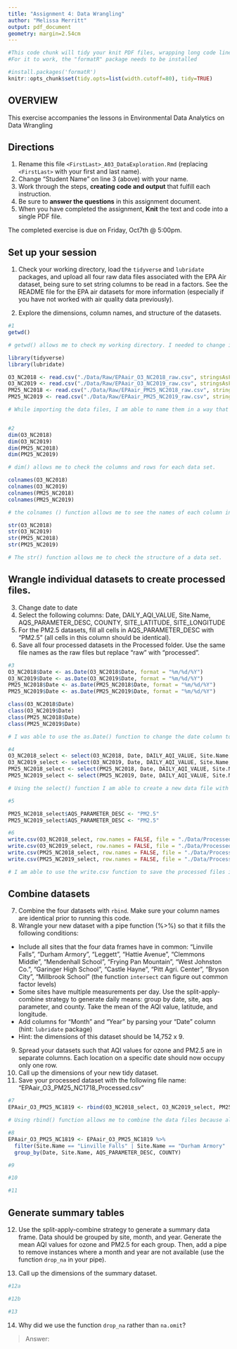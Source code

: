 ```yaml
---
title: "Assignment 4: Data Wrangling"
author: "Melissa Merritt"
output: pdf_document
geometry: margin=2.54cm
---
```


```r
#This code chunk will tidy your knit PDF files, wrapping long code lines
#For it to work, the "formatR" package needs to be installed

#install.packages('formatR')
knitr::opts_chunk$set(tidy.opts=list(width.cutoff=80), tidy=TRUE)
```

## OVERVIEW

This exercise accompanies the lessons in Environmental Data Analytics on Data Wrangling 

## Directions
1.  Rename this file `<FirstLast>_A03_DataExploration.Rmd` (replacing `<FirstLast>` with your first and last name).
2. Change "Student Name" on line 3 (above) with your name.
3. Work through the steps, **creating code and output** that fulfill each instruction.
4. Be sure to **answer the questions** in this assignment document.
5. When you have completed the assignment, **Knit** the text and code into a single PDF file.

The completed exercise is due on Friday, Oct7th @ 5:00pm.

## Set up your session 
1. Check your working directory, load the `tidyverse` and `lubridate` packages, and upload all four raw data files associated with the EPA Air dataset, being sure to set string columns to be read in a factors. See the README file for the EPA air datasets for more information (especially if you have not worked with air quality data previously). 

2. Explore the dimensions, column names, and structure of the datasets. 

```r
#1 
getwd()

# getwd() allows me to check my working directory. I needed to change it in the knit options to project directory, and now it is correct.

library(tidyverse)
library(lubridate)

O3_NC2018 <- read.csv("./Data/Raw/EPAair_O3_NC2018_raw.csv", stringsAsFactors = TRUE)
O3_NC2019 <- read.csv("./Data/Raw/EPAair_O3_NC2019_raw.csv", stringsAsFactors = TRUE)
PM25_NC2018 <- read.csv("./Data/Raw/EPAair_PM25_NC2018_raw.csv", stringsAsFactors = TRUE)
PM25_NC2019 <- read.csv("./Data/Raw/EPAair_PM25_NC2019_raw.csv", stringsAsFactors = TRUE)

# While importing the data files, I am able to name them in a way that makes them easy to use and recognize.


#2
dim(O3_NC2018)
dim(O3_NC2019)
dim(PM25_NC2018)
dim(PM25_NC2019)

# dim() allows me to check the columns and rows for each data set.

colnames(O3_NC2018)
colnames(O3_NC2019)
colnames(PM25_NC2018)
colnames(PM25_NC2019)

# the colnames () function allows me to see the names of each column in the data set. 

str(O3_NC2018)
str(O3_NC2019)
str(PM25_NC2018)
str(PM25_NC2019)

# The str() function allows me to check the structure of a data set. 

```

## Wrangle individual datasets to create processed files.
3. Change date to date
4. Select the following columns: Date, DAILY_AQI_VALUE, Site.Name, AQS_PARAMETER_DESC, COUNTY, SITE_LATITUDE, SITE_LONGITUDE
5. For the PM2.5 datasets, fill all cells in AQS_PARAMETER_DESC with "PM2.5" (all cells in this column should be identical).
6. Save all four processed datasets in the Processed folder. Use the same file names as the raw files but replace "raw" with "processed".

```r
#3
O3_NC2018$Date <- as.Date(O3_NC2018$Date, format = "%m/%d/%Y")
O3_NC2019$Date <- as.Date(O3_NC2019$Date, format = "%m/%d/%Y")
PM25_NC2018$Date <- as.Date(PM25_NC2018$Date, format = "%m/%d/%Y")
PM25_NC2019$Date <- as.Date(PM25_NC2019$Date, format = "%m/%d/%Y")

class(O3_NC2018$Date)
class(O3_NC2019$Date)
class(PM25_NC2018$Date)
class(PM25_NC2019$Date)

# I was able to use the as.Date() function to change the date column to "date". I was able to check each of the classifications with the class() function.

#4
O3_NC2018_select <- select(O3_NC2018, Date, DAILY_AQI_VALUE, Site.Name, AQS_PARAMETER_DESC, COUNTY:SITE_LONGITUDE)
O3_NC2019_select <- select(O3_NC2019, Date, DAILY_AQI_VALUE, Site.Name, AQS_PARAMETER_DESC, COUNTY:SITE_LONGITUDE)
PM25_NC2018_select <- select(PM25_NC2018, Date, DAILY_AQI_VALUE, Site.Name, AQS_PARAMETER_DESC, COUNTY:SITE_LONGITUDE)
PM25_NC2019_select <- select(PM25_NC2019, Date, DAILY_AQI_VALUE, Site.Name, AQS_PARAMETER_DESC, COUNTY:SITE_LONGITUDE)

# Using the select() function I am able to create a new data file with just the pertinent information. 

#5

PM25_NC2018_select$AQS_PARAMETER_DESC <- "PM2.5"
PM25_NC2019_select$AQS_PARAMETER_DESC <- "PM2.5"

#6
write.csv(O3_NC2018_select, row.names = FALSE, file = "./Data/Processed/EPAair_O3_NC2018_processed.csv")
write.csv(O3_NC2019_select, row.names = FALSE, file = "./Data/Processed/EPAair_O3_NC2019_processed.csv")
write.csv(PM25_NC2018_select, row.names = FALSE, file = "./Data/Processed/EPAair_PM25_NC2018_processed.csv")
write.csv(PM25_NC2019_select, row.names = FALSE, file = "./Data/Processed/EPAair_PM25_NC2019_processed.csv")

# I am able to use the write.csv function to save the processed files in the processed data folder. 

```


## Combine datasets
7. Combine the four datasets with `rbind`. Make sure your column names are identical prior to running this code. 
8. Wrangle your new dataset with a pipe function (%>%) so that it fills the following conditions: 

* Include all sites that the four data frames have in common: "Linville Falls", "Durham Armory", "Leggett", "Hattie Avenue", "Clemmons Middle", "Mendenhall School", "Frying Pan Mountain", "West Johnston Co.", "Garinger High School", "Castle Hayne", "Pitt Agri. Center", "Bryson City", "Millbrook School" (the function `intersect` can figure out common factor levels)
* Some sites have multiple measurements per day. Use the split-apply-combine strategy to generate daily means: group by date, site, aqs parameter, and county. Take the mean of the AQI value, latitude, and longitude.
* Add columns for "Month" and "Year" by parsing your "Date" column (hint: `lubridate` package)
* Hint: the dimensions of this dataset should be 14,752 x 9.

9. Spread your datasets such that AQI values for ozone and PM2.5 are in separate columns. Each location on a specific date should now occupy only one row.
10. Call up the dimensions of your new tidy dataset.
11. Save your processed dataset with the following file name: "EPAair_O3_PM25_NC1718_Processed.csv"

```r
#7
EPAair_O3_PM25_NC1819 <- rbind(O3_NC2018_select, O3_NC2019_select, PM25_NC2018_select, PM25_NC2019_select)

# Using rbind() function allows me to combine the data files because all the row names are the same. 

#8
EPAair_O3_PM25_NC1819 <- EPAair_O3_PM25_NC1819 %>%
  filter(Site.Name == "Linville Falls" | Site.Name == "Durham Armory" | Site.Name == "Leggett" | Site.Name == "Hattie Avenue" | Site.Name == "Clemmons Middle" | Site.Name == "Mendenhall School" | Site.Name == "Frying Pan Mountain" | Site.Name == "West Johnston Co." | Site.Name == "Garinger High School" | Site.Name == "Castle Hayne" | Site.Name == "Pitt Agri. Center" | Site.Name == "Bryson City" | Site.Name == "Millbrook School") %>%
  group_by(Date, Site.Name, AQS_PARAMETER_DESC, COUNTY)

#9

#10

#11

```


## Generate summary tables
12. Use the split-apply-combine strategy to generate a summary data frame. Data should be grouped by site, month, and year. Generate the mean AQI values for ozone and PM2.5 for each group. Then, add a pipe to remove instances where a month and year are not available (use the function `drop_na` in your pipe). 

13. Call up the dimensions of the summary dataset.

```r
#12a

#12b

#13

```

14. Why did we use the function `drop_na` rather than `na.omit`?

> Answer: 
